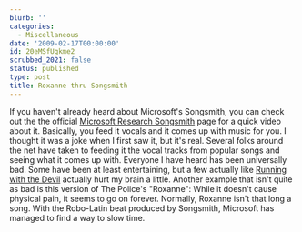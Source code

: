 ```yaml
---
blurb: ''
categories:
  - Miscellaneous
date: '2009-02-17T00:00:00'
id: 20eMSfUgkme2
scrubbed_2021: false
status: published
type: post
title: Roxanne thru Songsmith
---
```


If you haven't already heard about Microsoft's Songsmith, you can
check out the the official
[Microsoft Research Songsmith](http://research.microsoft.com/en-us/um/redmond/projects/songsmith/)
page for a quick video about it. Basically, you feed it vocals and
it comes up with music for you. I thought it was a joke when I
first saw it, but it's real. Several folks around the net have
taken to feeding it the vocal tracks from popular songs and seeing
what it comes up with. Everyone I have heard has been universally
bad. Some have been at least entertaining, but a few actually like
[Running with the Devil](http://www.youtube.com/watch?v=CY-2nI494fs)
actually hurt my brain a little. Another example that isn't quite
as bad is this version of The Police's "Roxanne":
While it doesn't cause physical pain, it seems to go on forever.
Normally, Roxanne isn't that long a song. With the Robo-Latin beat
produced by Songsmith, Microsoft has managed to find a way to slow
time.

